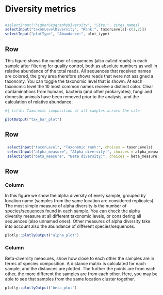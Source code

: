 # Diversity metrics {orientation="columns" scrolling="true"}

## {.toolbar}

```r
#selectInput("higherGeographyDiversity", "Site:", sites_names)
selectInput("taxonLevelDiversity", "Rank:", taxonLevels[-c(1,2)])
selectInput("plotType", "Abundance:", plot_type)
```


## Row

::: {.card title="Taxonomic composition across samples"}

This figure shows the number of sequences (also called reads) in each sample after filtering for quality control, both as absolute numbers as well in relative abundance of the total reads. All sequences that received names are colored, the grey area therefore shows reads that were not assigned a taxonomy. You can toggle the taxonomic level that is shown. At each taxonomic level the 10 most common names receive a distinct color. Clear contaminations from humans, bacteria (and other prokaryotes), fungi and domestic animals have been removed prior to the analysis, and the calculation of relative abundance.  

```r
#| title: Taxonomic composition of all samples across the site

plotOutput("tax_bar_plot")
```

:::

## Row   {.flow}

<!-- Or a mix of both-->

### {.toolbar}
```r

 selectInput("taxonLevel", "Taxonomic rank:", choices = taxonLevels)
 selectInput("alpha_measure", "Alpha diversity:", choices = alpha_measure)
 selectInput("beta_measure", "Beta diversity:", choices = beta_measure)

```

## Row

### Column 

::: {.card title="Alpha diversity: How diverse are the samples in relation to each other?"}

In this figure we show the alpha diversity of every sample, grouped by location name (samples from the same location are considered replicates). The most simple measure of alpha diversity is the number of species/sequences found in each sample. You can check the alpha diversity measure at all different taxonomic levels, or considering all sequences (also unnamed ones). Other measures of alpha diversity take into account also the abundance of different species/sequences.

```r

plotly::plotlyOutput("alpha_plot")

```

:::


### Column 


::: {.card title="Beta diversity: How does the diversity compare across samples?"}

Beta-diversity measures, show how close to each other the samples are in terms of species composition. A distance matrix is calculated for each sample, and the distances are plotted. The further the points are from each other, the more different the samples are from each other. Here, you may be able to see that samples from the same location cluster together.

```r

plotly::plotlyOutput("beta_plot")

```

:::